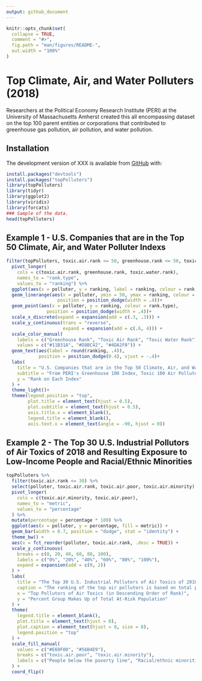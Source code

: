 ```yaml
---
output: github_document
---
```


<!-- README.md is generated from README.Rmd. Please edit that file -->

<!-- You'll still need to render `README.Rmd` regularly, to keep `README.md` up-to-date. `devtools::build_readme()` is handy for this.  -->

```r
knitr::opts_chunk$set(
  collapse = TRUE,
  comment = "#>",
  fig.path = "man/figures/README-",
  out.width = "100%"
)
```

# Top Climate, Air, and Water Polluters (2018)

<!-- badges: start -->
<!-- badges: end -->

Researchers at the Political Economy Research Institute (PERI) at the University of Massachusetts Amherst created this all encompassing dataset on the top 100 parent entities or corporations that contributed to greenhouse gas pollution, air pollution, and water pollution. 

## Installation

The development version of XXX is available from [GitHub](https://github.com/) with:
```r
install.packages("devtools")
install.packages("topPolluters")
library(topPolluters)
library(tidyr)
library(ggplot2)
library(viridis)
library(forcats)
### Sample of the data.
head(topPolluters)
```
## Example 1 - U.S. Companies that are in the Top 50 Climate, Air, and Water Polluter Indexs
```r


filter(topPolluters, toxic.air.rank <= 50, greenhouse.rank <= 50, toxic.water.rank <= 50) %>%
  pivot_longer(
    cols = c(toxic.air.rank, greenhouse.rank, toxic.water.rank),
    names_to = "rank.type",
    values_to = "ranking") %>%
  ggplot(aes(x = polluter, y = ranking, label = ranking, colour = rank.type)) +
  geom_linerange(aes(x = polluter, ymin = 50, ymax = ranking, colour = rank.type), 
                   position = position_dodge(width = .4))+
  geom_point(aes(x = polluter, y = ranking, colour = rank.type),
               position = position_dodge(width = .4))+
  scale_x_discrete(expand = expansion(add = c(.3, .3))) +
  scale_y_continuous(trans = "reverse",
                     expand = expansion(add = c(.6, 4))) +
  scale_color_manual(
    labels = c("Greenhouse Rank", "Toxic Air Rank", "Toxic Water Rank"),
    values = c("#11B31A", "#D8BC42", "#4DA2F0")) +
  geom_text(aes(label = round(ranking, .4)), 
            position = position_dodge(0.4), vjust = -.4)+
  labs( 
    title = "U.S. Companies that are in the Top 50 Climate, Air, and Water Polluter Indexes",
    subtitle = "From PERI's Greenhouse 100 Index, Toxic 100 Air Polluters Index,\nand Toxic 100 Water Polluters Index",
    y = "Rank on Each Index"
  ) +
  theme_light()+
  theme(legend.position = "top",
        plot.title = element_text(hjust = 0.5),
        plot.subtitle = element_text(hjust = 0.5),
        axis.title.x = element_blank(),
        legend.title = element_blank(),
        axis.text.x = element_text(angle = -90, hjust = 0)) 
```
## Example 2 - The Top 30 U.S. Industrial Pollutors of Air Toxics of 2018 and Resulting Exposure to Low-Income People and Racial/Ethnic Minorities
```r
topPolluters %>%
  filter(toxic.air.rank <= 30) %>%
  select(polluter, toxic.air.rank, toxic.air.poor, toxic.air.minority) %>%
  pivot_longer(
    cols = c(toxic.air.minority, toxic.air.poor),
    names_to = "metric",
    values_to = "percentage"
  ) %>%
  mutate(percentage = percentage * 100) %>%
  ggplot(aes(x = polluter, y = percentage, fill = metric)) +
  geom_bar(width = 0.7, position = "dodge", stat = "identity") +
  theme_bw() +
  aes(x = fct_reorder(polluter, toxic.air.rank, .desc = TRUE)) +
  scale_y_continuous(
    breaks = c(0, 20, 40, 60, 80, 100),
    labels = c("0%", "20%", "40%", "60%", "80%", "100%"),
    expand = expansion(add = c(0, 2))
  ) +
  labs(
    title = "The Top 30 U.S. Industrial Pollutors of Air Toxics of 2018 and the\nResulting Exposure to Low-Income People and Racial/Ethnic Minorities",
    caption = "The ranking of the top air pollutors is based on total potential chronic human health risk from their facilities.\nThe percentages are in regards to the makeup of the at-risk populations (which are typically those nearest to the toxic facilities),\nbut spefically how much of the at risk population is below the poverty line or is a racial/ethnic minority.",
    x = "Top Pollutors of Air Toxics (in Descending Order of Rank)",
    y = "Percent Group Makes Up of Total At-Risk Population"
  ) +
  theme(
    legend.title = element_blank(),
    plot.title = element_text(hjust = 0),
    plot.caption = element_text(hjust = 0, size = 8),
    legend.position = "top"
  ) +
  scale_fill_manual(
    values = c("#E69F00", "#56B4E9"),
    breaks = c("toxic.air.poor", "toxic.air.minority"),
    labels = c("People below the poverty line", "Racial/ethnic minorities")
  ) +
  coord_flip()
```

